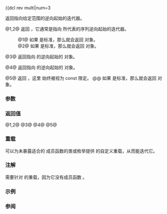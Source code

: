{{cpp/title|rbegin|crbegin}}
{{cpp/iterator/navbar}}
{{dcl begin}}
{{cpp/iterator/range access headers}}
{{dcla|anchor=no|num=1|since=c++14|constexpr=c++17|
template&lt; class C &gt;
auto rbegin( C&amp; c ) -&gt; decltype(c.rbegin());
}}
{{dcla|anchor=no|num=2|since=c++14|constexpr=c++17|
template&lt; class C &gt;
auto rbegin( const C&amp; c ) -&gt; decltype(c.rbegin());
}}
{{dcl rev multi|num=3
{{dcla|anchor=no|num=3|since=c++14|constexpr=c++17|
template&lt; class T, std::size_t N &gt;
std::reverse_iterator&lt;T*&gt; rbegin( T (&amp;array)[N] );
}}
{{dcla|anchor=no|num=4|since=c++14|constexpr=c++17|
template&lt; class T &gt;
std::reverse_iterator&lt;const T*&gt; rbegin( std::initializer_list&lt;T&gt; il );
}}
{{dcla|anchor=no|num=5|since=c++14|constexpr=c++17|
template&lt; class C &gt;
auto crbegin( const C&amp; c ) -&gt; decltype(std::rbegin(c));
}}
{{dcl end}}

返回指向给定范围的逆向起始的迭代器。

@1,2@ 返回 {{c|c.rbegin()}}，它通常是指向 {{c|c}} 所代表的序列逆向起始的迭代器。
:@1@ 如果 {{tt|C}} 是标准{{named req|Container}}，那么就会返回 {{tt|C::reverse_iterator}} 对象。
:@2@ 如果 {{tt|C}} 是标准{{named req|Container}}，那么就会返回 {{tt|C::const_reverse_iterator}} 对象。

@3@ 返回指向 {{c|array}} 的逆向起始的 {{c/core|std::reverse_iterator&lt;T*&gt;}} 对象。

@4@ 返回指向 {{c|il}} 的逆向起始的 {{c/core|std::reverse_iterator&lt;const T*&gt;}} 对象。

@5@ 返回 {{c|std::begin(c)}}，这里 {{c|c}} 始终被视为 const 限定。
@@ 如果 {{tt|C}} 是标准{{named req|Container}}，那么就会返回 {{tt|C::const_reverse_iterator}} 对象。

{{image|range-rbegin-rend.svg}}

===参数===
{{par begin}}
{{par|c|拥有 {{tt|rbegin}} 方法的容器或视图}}
{{par|array|任意类型的数组}}
{{par|il|{{tt|initializer_list}}}}
{{par end}}

===返回值===
@1,2@ {{c|c.rbegin()}}
@3@ {{c|std::reverse_iterator&lt;T*&gt;(array + N)}}
@4@ {{c|std::reverse_iterator&lt;const T*&gt;(il.end())}}
@5@ {{c|c.rbegin()}}

{{cpp/impldef exception}}

===重载===
可以为未暴露适合的 {{tt|rbegin()}} 成员函数的类或枚举提供 {{tt|rbegin}} 的自定义重载，从而能迭代它。

{{rrev|since=c++20|
[[cpp/language/adl|实参依赖查找]]找到的 {{tt|rbegin}} 重载能用于定制 {{c/core|std::ranges::rbegin}} 与 {{lc|std::ranges::crbegin}} 的行为。
}}

===注解===
需要针对 {{lc|std::initializer_list}} 的重载，因为它没有成员函数 {{tt|rbegin}}。

===示例===
{{example
|code=
#include &lt;iostream&gt;
#include &lt;iterator&gt;
#include &lt;vector&gt;

int main()
{
    std::vector&lt;int&gt; v = {3, 1, 4};
    auto vi = std::rbegin(v); // “vi” 的类型是 std::vector&lt;int&gt;::reverse_iterator
    std::cout &lt;&lt; "*vi = " &lt;&lt; *vi &lt;&lt; '\n';
    
    *std::rbegin(v) = 42; // OK：赋值后 v[2] == 42
//  *std::crbegin(v) = 13; // 错误：此位置只读
    
    int a[] = {-5, 10, 15};
    auto ai = std::rbegin(a); // “ai” 的类型是 std::reverse_iterator&lt;int*&gt;
    std::cout &lt;&lt; "*ai = " &lt;&lt; *ai &lt;&lt; '\n';
    
    auto il = {3, 1, 4};
    // 下面的 “it” 的类型是 std::reverse_iterator&lt;int const*&gt;:
    for (auto it = std::rbegin(il); it != std::rend(il); ++it)
        std::cout &lt;&lt; *it &lt;&lt; ' ';
    std::cout &lt;&lt; '\n';
}
|output=
*vi = 4
*ai = 15
4 1 3
}}

===参阅===
{{dsc begin}}
{{dsc inc|cpp/iterator/dsc begin}}
{{dsc inc|cpp/iterator/dsc end}}
{{dsc inc|cpp/iterator/dsc rend}}
{{dsc inc|cpp/ranges/dsc rbegin}}
{{dsc inc|cpp/ranges/dsc crbegin}}
{{dsc end}}

{{langlinks|en|es|ja|ru}}